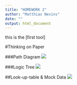 ```yaml
---
title: "HOMEWORK 2"
author: "Matthias Nevins"
date: ""
output: html_document
---
```


this is the [first tool]

#Thinking on Paper 

###Path Diagram 
![](hmwk2_path_IMG_0310.jpg)   


###Logic Tree
![](hmwk2_IMG_0313.jpg) 


##Look-up-table & Mock Data
![](hmwk2IMG_0311.JPG)


